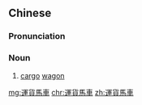 {{also|运货马车}}
==Chinese==
{{zh-forms|s=运货马车|type=112}}

===Pronunciation===
{{zh-pron
|m=yùnhuòmǎchē
|cat=n
}}

===Noun===
{{zh-noun}}

# [[cargo]] [[wagon]]

[[mg:運貨馬車]]
[[chr:運貨馬車]]
[[zh:運貨馬車]]